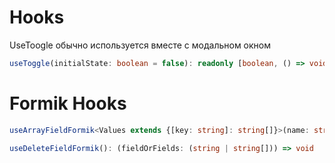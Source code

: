 
<Meta title="Hooks" />

# Hooks

UseToogle обычно используется вместе с модальном окном

```ts
useToggle(initialState: boolean = false): readonly [boolean, () => void]
```

# Formik Hooks

```ts
useArrayFieldFormik<Values extends {[key: string]: string[]}>(name: string): readonly [string[], (newValue: string) => void]
```

```ts
useDeleteFieldFormik(): (fieldOrFields: (string | string[])) => void
```

